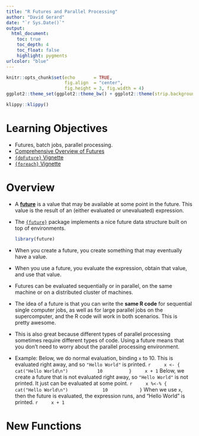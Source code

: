 ```yaml
---
title: "R Futures and Parallel Processing"
author: "David Gerard"
date: "`r Sys.Date()`"
output:  
  html_document:
    toc: true
    toc_depth: 4
    toc_float: false
    highlight: pygments
urlcolor: "blue"
---
```


```r
knitr::opts_chunk$set(echo       = TRUE, 
                      fig.align  = "center",
                      fig.height = 3, fig.width = 4)
ggplot2::theme_set(ggplot2::theme_bw() + ggplot2::theme(strip.background = ggplot2::element_rect(fill = "white")))
```

```r
klippy::klippy()
```

# Learning Objectives

- Futures, batch jobs, parallel processing.
- [Comprehensive Overview of Futures](https://future.futureverse.org/articles/future-1-overview.html)
- [`{doFuture}` Vignette](https://cran.r-project.org/web/packages/doFuture/vignettes/doFuture.html)
- [`{foreach}` Vignette](https://cran.r-project.org/web/packages/foreach/vignettes/foreach.html)

# Overview

- A [**future**](https://en.wikipedia.org/wiki/Futures_and_promises) is a value that may be available at some point in the future. This value is the result of an (either evaluated or unevaluated) expression.

- The [`{future}`](https://future.futureverse.org/) package implements a nice future data structure built on top of environments.

    ```r
    library(future)
    ```

- When you create a future, you create something that may eventually have a value.

- When you use a future, you evaluate the expression, obtain that value, and use that value.

- Futures can be evaluated sequentially or in parallel, on the same machine or on a distributed cluster of machines.

- The idea of a future is that you can write the **same R code** for sequential single computer jobs, as well as for large parallel jobs on the supercomputer, and the R code will work in both scenarios. This is pretty awesome.

- This is also great because different types of parallel processing sometimes require different types of code. Using a future means that you don't need to worry about the parallel processing environment.

- Example: Below, we do normal evaluation, binding `x` to 10. This is evaluated right away, and so `"Hello World"` is printed.
    ```r
    x <- {
          cat("Hello World\n")
          10
         }
    x + 1
    ```
    Below, we create a future that is not evaluated right away, so `"Hello World"` is not printed. It just can be evaluated at some point.
    ```r
    x %<-% {
            cat("Hello World\n")
            10
           }
    ```
    When we use `x`, then the future is evaluated, the expression runs, and "Hello World" is printed.
    ```r
    x + 1
    ```

# New Functions


